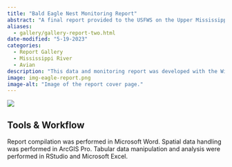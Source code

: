 ```yaml
---
title: "Bald Eagle Nest Monitoring Report"
abstract: "A final report provided to the USFWS on the Upper Mississippi population."
aliases: 
  - gallery/gallery-report-two.html
date-modified: "5-19-2023"
categories:
  - Report Gallery
  - Mississippi River
  - Avian
description: "This data and monitoring report was developed with the Wisconsin Center for Wildlife for the U.S. Fish and Wildlife Service outlining 23 years of bald eagle nest monitoring along the Upper Mississippi River. The [final version](https://ecos.fws.gov/ServCat/Reference/Profile/115661) of this report is archived on the USFWS ServCat site and is publicly accessible."
image: img-eagle-report.png
image-alt: "Image of the report cover page."
---
```


![](img-eagle-report.png){.cover-image}

## Tools & Workflow

Report compilation was performed in Microsoft Word. Spatial data handling was performed in ArcGIS Pro. Tabular data manipulation and analysis were performed in RStudio and Microsoft Excel.
